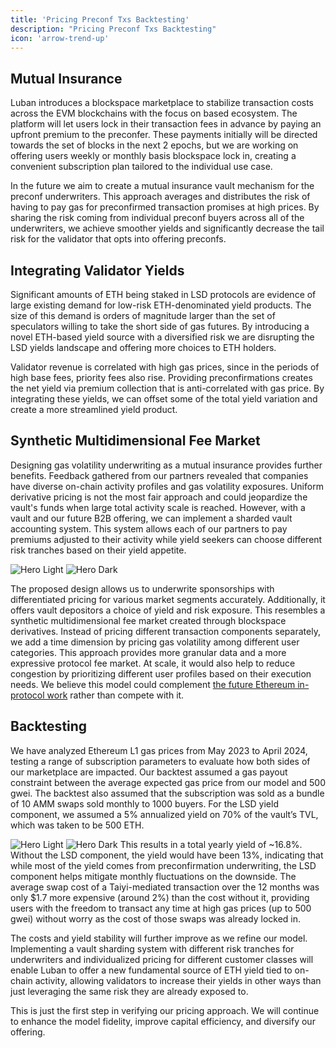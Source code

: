 ```yaml
---
title: 'Pricing Preconf Txs Backtesting'
description: "Pricing Preconf Txs Backtesting"
icon: 'arrow-trend-up'
---
```


## Mutual Insurance

Luban introduces a blockspace marketplace to stabilize transaction costs across the EVM blockchains with the focus on based ecosystem. The platform will let users lock in their transaction fees in advance by paying an upfront premium to the preconfer. These payments initially will be directed towards the set of blocks in the next 2 epochs, but we are working on offering users weekly or monthly basis blockspace lock in, creating a convenient subscription plan tailored to the individual use case.

In the future we aim to create a mutual insurance vault mechanism for the preconf underwriters. This approach averages and distributes the risk of having to pay gas for preconfirmed transaction promises at high prices. By sharing the risk coming from individual preconf buyers across all of the underwriters, we achieve smoother yields and significantly decrease the tail risk for the validator that opts into offering preconfs.

## Integrating Validator Yields

Significant amounts of ETH being staked in LSD protocols are evidence of large existing demand for low-risk ETH-denominated yield products. The size of this demand is orders of magnitude larger than the set of speculators willing to take the short side of gas futures. By introducing a novel ETH-based yield source with a diversified risk we are disrupting the LSD yields landscape and offering more choices to ETH holders.

Validator revenue is correlated with high gas prices, since in the periods of high base fees, priority fees also rise. Providing preconfirmations creates the net yield via premium collection that is anti-correlated with gas price. By integrating these yields, we can offset some of the total yield variation and create a more streamlined yield product.

## Synthetic Multidimensional Fee Market

Designing gas volatility underwriting as a mutual insurance provides further benefits. Feedback gathered from our partners revealed that companies have diverse on-chain activity profiles and gas volatility exposures. Uniform derivative pricing is not the most fair approach and could jeopardize the vault's funds when large total activity scale is reached. However, with a vault and our future B2B offering, we can implement a sharded vault accounting system. This system allows each of our partners to pay premiums adjusted to their activity while yield seekers can choose different risk tranches based on their yield appetite.

<img
  className="block dark:hidden"
  src="/images/pricing_preconf.png"
  alt="Hero Light"
/>
<img
  className="hidden dark:block"
  src="/images/pricing_preconf.png"
  alt="Hero Dark"
/>

The proposed design allows us to underwrite sponsorships with differentiated pricing for various market segments accurately. Additionally, it offers vault depositors a choice of yield and risk exposure. This resembles a synthetic multidimensional fee market created through blockspace derivatives. Instead of pricing different transaction components separately, we add a time dimension by pricing gas volatility among different user categories. This approach provides more granular data and a more expressive protocol fee market. At scale, it would also help to reduce congestion by
prioritizing different user profiles based on their execution needs. We believe this model could complement [the future Ethereum in-protocol work](https://vitalik.eth.limo/general/2024/05/09/multidim.html) rather than compete with it.

## Backtesting

We have analyzed Ethereum L1 gas prices from May 2023 to April 2024, testing a range of subscription parameters to evaluate how both sides of our marketplace are impacted. Our backtest assumed a gas payout constraint between the average expected gas price from our model and 500 gwei. The backtest also assumed that the subscription was sold as a bundle of 10 AMM swaps sold monthly to 1000 buyers. For the LSD yield component, we assumed a 5% annualized yield on 70% of the vault’s TVL, which was taken to be 500 ETH.

<img
  className="block dark:hidden"
  src="/images/lsd-yields.png"
  alt="Hero Light"
/>
<img
  className="hidden dark:block"
  src="/images/lsd-yields.png"
  alt="Hero Dark"
/>
This results in a total yearly yield of ~16.8%. Without the LSD component, the yield would have been 13%, indicating that while most of the yield comes from preconfirmation underwriting, the LSD component helps mitigate monthly fluctuations on the downside. The average swap cost of a Taiyi-mediated transaction over the 12 months was only $1.7 more expensive (around 2%) than the cost without it, providing users with the freedom to transact any time at high gas prices (up to 500 gwei) without worry as the cost of those swaps was already locked in.

The costs and yield stability will further improve as we refine our model. Implementing a vault sharding system with different risk tranches for underwriters and individualized pricing for different customer classes will enable Luban to offer a new fundamental source of ETH yield tied to on-chain activity, allowing validators to increase their yields in other ways than just leveraging the same risk they are already exposed to.

This is just the first step in verifying our pricing approach. We will continue to enhance the model fidelity, improve capital efficiency, and diversify our offering.